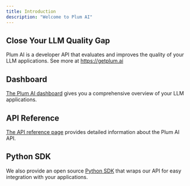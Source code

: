 ```yaml
---
title: Introduction
description: "Welcome to Plum AI"
---
```


## Close Your LLM Quality Gap

Plum AI is a developer API that evaluates and improves the quality of your LLM applications. See more at https://getplum.ai

## Dashboard

[The Plum AI dashboard](https://app.getplum.ai) gives you a comprehensive overview of your LLM applications.

## API Reference

[The API reference page](/api-reference) provides detailed information about the Plum AI API.

## Python SDK

We also provide an open source [Python SDK](https://github.com/getplumai/plum_sdk/) that wraps our API for easy integration with your applications.
